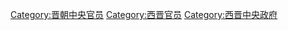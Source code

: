 [[Category:晋朝中央官员|Category:晋朝中央官员]]
[[Category:西晋官员|Category:西晋官员]]
[[Category:西晋中央政府|Category:西晋中央政府]]